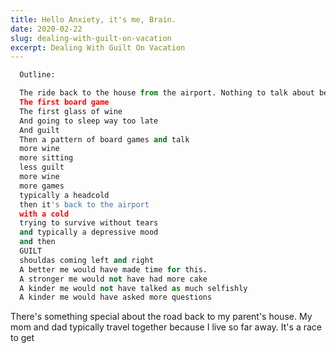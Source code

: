 ```yaml
---
title: Hello Anxiety, it's me, Brain.
date: 2020-02-22
slug: dealing-with-guilt-on-vacation
excerpt: Dealing With Guilt On Vacation
---
```


```py
  Outline:

  The ride back to the house from the airport. Nothing to talk about because we're out of sync.
  The first board game
  The first glass of wine
  And going to sleep way too late
  And guilt
  Then a pattern of board games and talk
  more wine
  more sitting
  less guilt
  more wine
  more games
  typically a headcold
  then it's back to the airport
  with a cold
  trying to survive without tears
  and typically a depressive mood
  and then
  GUILT
  shouldas coming left and right
  A better me would have made time for this.
  A stronger me would not have had more cake
  A kinder me would not have talked as much selfishly
  A kinder me would have asked more questions
```

There's something special about the road back to my parent's house. My mom and dad typically travel together because I live so far away. It's a race to get 